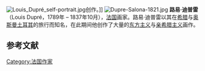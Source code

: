 [[File:Louis_Dupré_self-portrait.jpg|thumb]]创作。]]
[[File:Dupre-Salona-1821.jpg|thumb]]
'''路易·迪普雷'''（Louis Dupré，1789年 – 1837年10月），[[法国|法国]]画家。路易·迪普雷以其在[[希腊|希腊]]与[[奥斯曼土耳其|奥斯曼土耳其]]的旅行而知名，在此期间他创作了大量的[[东方主义|东方主义]]与[[亲希腊主义|亲希腊主义]]画作。


==参考文献==
{{reflist}}

[[Category:法国作家|Category:法国作家]]